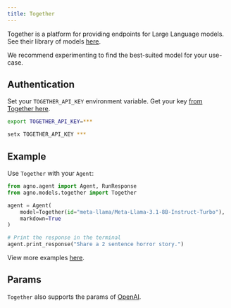 ```yaml
---
title: Together
---
```


Together is a platform for providing endpoints for Large Language models.
See their library of models [here](https://www.together.ai/models).

We recommend experimenting to find the best-suited model for your use-case. 

## Authentication

Set your `TOGETHER_API_KEY` environment variable. Get your key [from Together here](https://api.together.xyz/settings/api-keys).

<CodeGroup>

```bash Mac
export TOGETHER_API_KEY=***
```

```bash Windows
setx TOGETHER_API_KEY ***
```

</CodeGroup>

## Example

Use `Together` with your `Agent`:

<CodeGroup>

```python agent.py
from agno.agent import Agent, RunResponse
from agno.models.together import Together

agent = Agent(
    model=Together(id="meta-llama/Meta-Llama-3.1-8B-Instruct-Turbo"),
    markdown=True
)

# Print the response in the terminal
agent.print_response("Share a 2 sentence horror story.")
```

</CodeGroup>

<Note> View more examples [here](../examples/models/together). </Note>

## Params

<Snippet file="model-together-params.mdx" />

`Together` also supports the params of [OpenAI](/models/openai).
